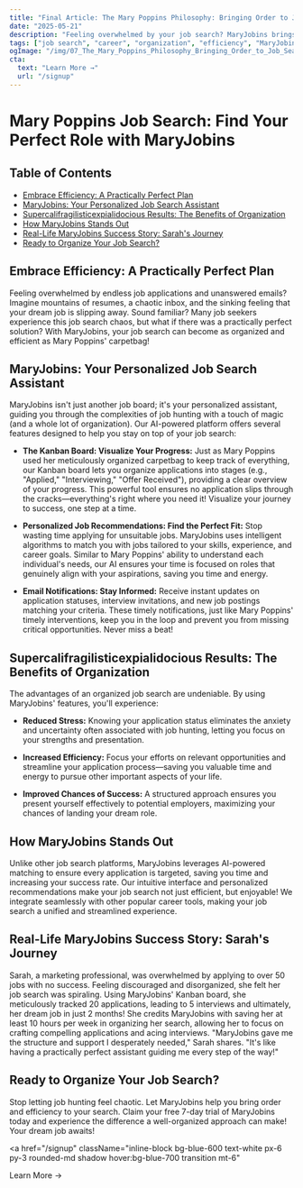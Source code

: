 ```yaml
---
title: "Final Article: The Mary Poppins Philosophy: Bringing Order to Job Search Chaos"
date: "2025-05-21"
description: "Feeling overwhelmed by your job search? MaryJobins brings order and efficiency to your job hunting, just like Mary Poppins!"
tags: ["job search", "career", "organization", "efficiency", "MaryJobins"]
ogImage: "/img/07_The_Mary_Poppins_Philosophy_Bringing_Order_to_Job_Search_Chaos-preview.png"
cta:
  text: "Learn More →"
  url: "/signup"
---
```


# Mary Poppins Job Search: Find Your Perfect Role with MaryJobins

<nav className="mb-8 border-b pb-4">
  <h2 className="text-lg font-semibold">Table of Contents</h2>
  <ul className="list-disc list-inside text-blue-600 space-y-1">
    <li><a href="#embrace-efficiency">Embrace Efficiency: A Practically Perfect Plan</a></li>
    <li><a href="#maryjobins-assistant">MaryJobins: Your Personalized Job Search Assistant</a></li>
    <li><a href="#supercalifragilisticexpialidocious-results">Supercalifragilisticexpialidocious Results: The Benefits of Organization</a></li>
    <li><a href="#how-maryjobins-stands-out">How MaryJobins Stands Out</a></li>
    <li><a href="#real-life-success">Real-Life MaryJobins Success Story: Sarah's Journey</a></li>
    <li><a href="#ready-to-organize">Ready to Organize Your Job Search?</a></li>
  </ul>
</nav>

## <span id="embrace-efficiency">Embrace Efficiency: A Practically Perfect Plan</span>

Feeling overwhelmed by endless job applications and unanswered emails?  Imagine mountains of resumes, a chaotic inbox, and the sinking feeling that your dream job is slipping away.  Sound familiar?  Many job seekers experience this job search chaos, but what if there was a practically perfect solution?  With MaryJobins, your job search can become as organized and efficient as Mary Poppins' carpetbag!

## <span id="maryjobins-assistant">MaryJobins: Your Personalized Job Search Assistant</span>

MaryJobins isn't just another job board; it's your personalized assistant, guiding you through the complexities of job hunting with a touch of magic (and a whole lot of organization). Our AI-powered platform offers several features designed to help you stay on top of your job search:

* **The Kanban Board: Visualize Your Progress:**  Just as Mary Poppins used her meticulously organized carpetbag to keep track of everything, our Kanban board lets you organize applications into stages (e.g., "Applied," "Interviewing," "Offer Received"), providing a clear overview of your progress.  This powerful tool ensures no application slips through the cracks—everything's right where you need it!  Visualize your journey to success, one step at a time.

* **Personalized Job Recommendations: Find the Perfect Fit:** Stop wasting time applying for unsuitable jobs. MaryJobins uses intelligent algorithms to match you with jobs tailored to your skills, experience, and career goals.  Similar to Mary Poppins' ability to understand each individual's needs, our AI ensures your time is focused on roles that genuinely align with your aspirations, saving you time and energy.

* **Email Notifications: Stay Informed:** Receive instant updates on application statuses, interview invitations, and new job postings matching your criteria.  These timely notifications, just like Mary Poppins' timely interventions, keep you in the loop and prevent you from missing critical opportunities.  Never miss a beat!


## <span id="supercalifragilisticexpialidocious-results">Supercalifragilisticexpialidocious Results: The Benefits of Organization</span>

The advantages of an organized job search are undeniable.  By using MaryJobins' features, you'll experience:

* **Reduced Stress:** Knowing your application status eliminates the anxiety and uncertainty often associated with job hunting, letting you focus on your strengths and presentation.

* **Increased Efficiency:** Focus your efforts on relevant opportunities and streamline your application process—saving you valuable time and energy to pursue other important aspects of your life.

* **Improved Chances of Success:** A structured approach ensures you present yourself effectively to potential employers, maximizing your chances of landing your dream role.


## <span id="how-maryjobins-stands-out">How MaryJobins Stands Out</span>

Unlike other job search platforms, MaryJobins leverages AI-powered matching to ensure every application is targeted, saving you time and increasing your success rate. Our intuitive interface and personalized recommendations make your job search not just efficient, but enjoyable! We integrate seamlessly with other popular career tools, making your job search a unified and streamlined experience.


## <span id="real-life-success">Real-Life MaryJobins Success Story: Sarah's Journey</span>

Sarah, a marketing professional, was overwhelmed by applying to over 50 jobs with no success.  Feeling discouraged and disorganized, she felt her job search was spiraling. Using MaryJobins' Kanban board, she meticulously tracked 20 applications, leading to 5 interviews and ultimately, her dream job in just 2 months! She credits MaryJobins with saving her at least 10 hours per week in organizing her search, allowing her to focus on crafting compelling applications and acing interviews.  "MaryJobins gave me the structure and support I desperately needed," Sarah shares. "It's like having a practically perfect assistant guiding me every step of the way!"


## <span id="ready-to-organize">Ready to Organize Your Job Search?</span>

Stop letting job hunting feel chaotic. Let MaryJobins help you bring order and efficiency to your search. Claim your free 7-day trial of MaryJobins today and experience the difference a well-organized approach can make! Your dream job awaits!

<a
  href="/signup"
  className="inline-block bg-blue-600 text-white px-6 py-3 rounded-md shadow hover:bg-blue-700 transition mt-6"
>
  Learn More →
</a>